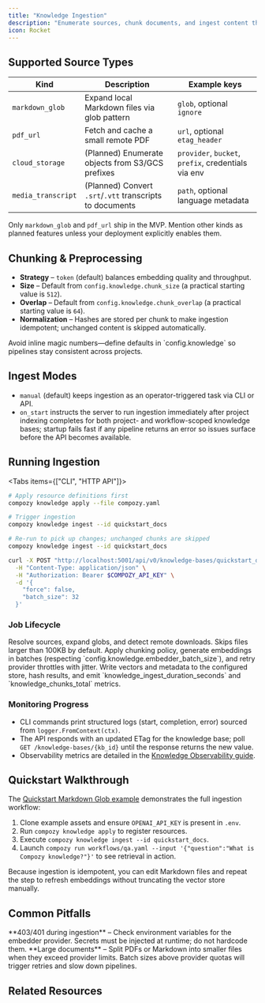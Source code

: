 ```yaml
---
title: "Knowledge Ingestion"
description: "Enumerate sources, chunk documents, and ingest content through CLI or API with deterministic idempotency."
icon: Rocket
---
```



## Supported Source Types

| Kind            | Description                                                   | Example keys                                         |
| --------------- | ------------------------------------------------------------- | ---------------------------------------------------- |
| `markdown_glob` | Expand local Markdown files via glob pattern                  | `glob`, optional `ignore`                            |
| `pdf_url`       | Fetch and cache a small remote PDF                            | `url`, optional `etag_header`                        |
| `cloud_storage` | (Planned) Enumerate objects from S3/GCS prefixes              | `provider`, `bucket`, `prefix`, credentials via env  |
| `media_transcript` | (Planned) Convert `.srt`/`.vtt` transcripts to documents | `path`, optional language metadata                   |

Only `markdown_glob` and `pdf_url` ship in the MVP. Mention other kinds as planned features unless your deployment explicitly enables them.

## Chunking & Preprocessing

- **Strategy** – `token` (default) balances embedding quality and throughput.
- **Size** – Default from `config.knowledge.chunk_size` (a practical starting value is `512`).
- **Overlap** – Default from `config.knowledge.chunk_overlap` (a practical starting value is `64`).
- **Normalization** – Hashes are stored per chunk to make ingestion idempotent; unchanged content is skipped automatically.

<Callout type="info">
Avoid inline magic numbers—define defaults in `config.knowledge` so pipelines stay consistent across projects.
</Callout>

## Ingest Modes

- `manual` (default) keeps ingestion as an operator-triggered task via CLI or API.
- `on_start` instructs the server to run ingestion immediately after project indexing completes for both project- and workflow-scoped knowledge bases; startup fails fast if any pipeline returns an error so issues surface before the API becomes available.

## Running Ingestion

<Tabs items={["CLI", "HTTP API"]}>
  <Tab>

  ```bash
  # Apply resource definitions first
  compozy knowledge apply --file compozy.yaml

  # Trigger ingestion
  compozy knowledge ingest --id quickstart_docs

  # Re-run to pick up changes; unchanged chunks are skipped
  compozy knowledge ingest --id quickstart_docs
  ```

  </Tab>
  <Tab>

  ```bash
  curl -X POST "http://localhost:5001/api/v0/knowledge-bases/quickstart_docs/ingest" \
    -H "Content-Type: application/json" \
    -H "Authorization: Bearer $COMPOZY_API_KEY" \
    -d '{
      "force": false,
      "batch_size": 32
    }'
  ```

  </Tab>
</Tabs>

### Job Lifecycle

<Steps>
  <Step title="Enumerate">
    Resolve sources, expand globs, and detect remote downloads. Skips files larger than 100KB by default.
  </Step>
  <Step title="Chunk & Embed">
    Apply chunking policy, generate embeddings in batches (respecting `config.knowledge.embedder_batch_size`), and retry provider throttles with jitter.
  </Step>
  <Step title="Persist & Commit">
    Write vectors and metadata to the configured store, hash results, and emit `knowledge_ingest_duration_seconds` and `knowledge_chunks_total` metrics.
  </Step>
</Steps>

### Monitoring Progress

- CLI commands print structured logs (start, completion, error) sourced from `logger.FromContext(ctx)`.
- The API responds with an updated ETag for the knowledge base; poll `GET /knowledge-bases/{kb_id}` until the response returns the new value.
- Observability metrics are detailed in the [Knowledge Observability guide](/docs/core/knowledge/observability).

## Quickstart Walkthrough

The [Quickstart Markdown Glob example](https://github.com/compozy/compozy/tree/main/examples/knowledge/quickstart-markdown-glob) demonstrates the full ingestion workflow:

1. Clone example assets and ensure `OPENAI_API_KEY` is present in `.env`.
2. Run `compozy knowledge apply` to register resources.
3. Execute `compozy knowledge ingest --id quickstart_docs`.
4. Launch `compozy run workflows/qa.yaml --input '{"question":"What is Compozy knowledge?"}'` to see retrieval in action.

Because ingestion is idempotent, you can edit Markdown files and repeat the step to refresh embeddings without truncating the vector store manually.

## Common Pitfalls

<Callout type="error">
**403/401 during ingestion** – Check environment variables for the embedder provider. Secrets must be injected at runtime; do not hardcode them.
</Callout>

<Callout type="warning">
**Large documents** – Split PDFs or Markdown into smaller files when they exceed provider limits. Batch sizes above provider quotas will trigger retries and slow down pipelines.
</Callout>

## Related Resources

<ReferenceCardList>
  <ReferenceCard
    title="Observability Metrics"
    description="Measure ingestion latency, success rate, and chunk volume."
    href="/docs/core/knowledge/observability"
    icon="Activity"
  />
  <ReferenceCard
    title="CLI Commands"
    description="Run `compozy knowledge ingest` and other operations."
    href="/docs/cli/knowledge-commands"
    icon="Terminal"
  />
  <ReferenceCard
    title="API Reference"
    description="Programmatically trigger ingestion via REST."
    href="/docs/api/knowledge"
    icon="Globe"
  />
</ReferenceCardList>

